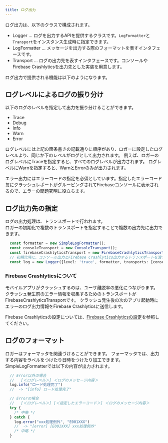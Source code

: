```yaml
---
title: ログ出力
---
```


ログ出力は、以下のクラスで構成されます。

- Logger ... ログを出力するAPIを提供するクラスです。`LogFormatter`と`Transport`をインスタンス生成時に指定できます。
- LogFormatter ... メッセージを出力する際のフォーマットを表すインタフェースです。
- Transport ... ログの出力先を表すインタフェースです。コンソールやFirebase Crashlyticsを出力先とした実装を用意します。

ログ出力で提供される機能は以下のようになります。

## ログレベルによるログの振り分け

以下のログのレベルを指定して出力を振り分けることができます。

- Trace
- Debug
- Info
- Warn
- Error

ログレベルには上記の箇条書きの記載通りに順序があり、ロガーに設定したログレベルより、同じか下のレベルがログとして出力されます。
例えば、ロガーのログレベルにTraceを指定すると、すべてのログレベルが出力されます。
ログレベルにWarnを指定すると、WarnとErrorのみが出力されます。

エラー出力にはエラーコードの指定を必須としています。指定したエラーコード毎にクラッシュレポートがグルーピングされてFirebaseコンソールに表示されるので、エラーの問題究明に役立ちます。

## ログ出力先の指定

ログの出力処理は、トランスポートで行われます。  
ロガーの初期化で複数のトランスポートを指定することで複数の出力先に出力できます。  

```typescript
  const formatter = new SimpleLogFormatter();
  const consoleTransport = new ConsoleTransport();
  const firebaseCrashlyticsTransport = new FirebaseCrashlyticsTransport();
  // 初期化時に、コンソール出力とFirebase Crashlytics出力するトランスポートを渡す例
  const log = new Logger({level: 'trace', formatter, transports: [consoleTransport, firebaseCrashlyticsTransport]});
```

### Firebase Crashlyticsについて

モバイルアプリがクラッシュするのは、ユーザ離脱率の悪化につながります。
クラッシュ発生前のエラー情報を収集するためのトランスポートがFirebaseCrashlyticsTransportです。
クラッシュ発生後の次のアプリ起動時にエラーのログ出力情報をFirebase Crashlyticsに送信します。

Firebase Crashlyticsの設定については、[Firebase Crashlyticsの設定](../error-handling/how-to-handle-error#firebase-crashlyticsの設定)を参照してください。

## ログのフォーマット

ロガーはフォーマッタを関連づけることができます。
フォーマッタでは、出力する内容をラベルをつけたり日時をつけたり加工できます。
SimpleLogFormatterでは以下の内容が出力されます。

```typescript フォーマット出力例
  // Error以外の場合
  //   [＜ログレベル＞] ＜ログのメッセージ内容＞
  log.info("ロード処理完了")
  //  -> "[info] ロード処理完了"

  // Errorの場合
  //   [＜ログレベル＞] [＜指定したエラーコード＞] ＜ログのメッセージ内容＞
  try {
    /* 中略 */
  } catch {
    log.error("xxx処理例外", "E001XXX")
    //  -> "[error] [E001XXX] xxx処理例外"
    /* 中略 */
  }
```
